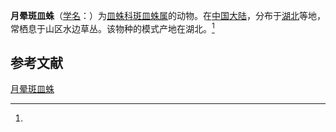 {{Speciesbox
| name = 月晕斑皿蛛
| status = 
| status_system = 
| image = 
| genus = Lepthyphantes
| species = halonatus
| authority = (Li et Zhu, 1995)<ref name='id13273'>{{cite web| url =http://www.bioinfo.cn/db05/BjdwSpecies.php?action=view&id=13273| title =月晕斑皿蛛| work =《中国动物物种编目数据库》| publisher =中国科学院微生物研究所| author =中国科学院动物研究所| accessdate =2009-04-28| deadurl =yes| archiveurl =https://web.archive.org/web/20160305021532/http://www.bioinfo.cn/db05/BjdwSpecies.php?action=view&id=13273| archivedate =2016-03-05}}</ref>
}}

'''月晕斑皿蛛'''（[[学名|学名]]：{{lang|la|''Lepthyphantes halonatus''}}）为[[皿蛛科|皿蛛科]][[斑皿蛛属|斑皿蛛属]]的动物。在[[中国大陆|中国大陆]]，分布于[[湖北|湖北]]等地，常栖息于山区水边草丛。该物种的模式产地在湖北。<ref name='id13273'/>

== 参考文献 ==
{{reflist}}

{{Wikispecies|Lepthyphantes halonatus}}

[[Category:斑皿蛛属|月晕斑皿蛛]]


{{蜘蛛小作品}}